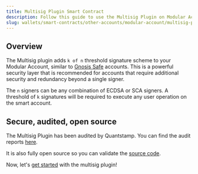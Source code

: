 ```yaml
---
title: Multisig Plugin Smart Contract
description: Follow this guide to use the Multisig Plugin on Modular Account
slug: wallets/smart-contracts/other-accounts/modular-account/multisig-plugin
---
```


## Overview

The Multisig plugin adds `k of n` threshold signature scheme to your Modular Account, similar to [Gnosis Safe](https://safe.global/) accounts. This is a powerful security layer that is recommended for accounts that require additional security and redundancy beyond a single signer.

The `n` signers can be any combination of ECDSA or SCA signers. A threshold of `k` signatures will be required to execute any user operation on the smart account.

## Secure, audited, open source

The Multisig Plugin has been audited by Quantstamp. You can find the audit reports [here](https://github.com/alchemyplatform/multisig-plugin/blob/develop/audits).

It is also fully open source so you can validate the [source code](https://github.com/alchemyplatform/multisig-plugin).

Now, let's [get started](/wallets/smart-contracts/other-accounts/modular-account/getting-started) with the multisig plugin!

<Markdown src="../../../../resources/bbp.mdx" />
